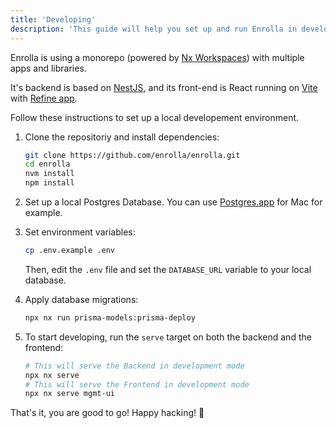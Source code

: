 ```yaml
---
title: 'Developing'
description: 'This guide will help you set up and run Enrolla in development mode.'
---
```


Enrolla is using a monorepo (powered by [Nx Workspaces](https://nx.dev/)) with multiple apps and libraries.

It's backend is based on [NestJS](https://nestjs.com/), and its front-end is React running on [Vite](https://vitejs.dev/) with [Refine app](https://refine.dev/).

Follow these instructions to set up a local developement environment.

1. Clone the repositoriy and install dependencies:

   ```bash
   git clone https://github.com/enrolla/enrolla.git
   cd enrolla
   nvm install
   npm install
   ```

2. Set up a local Postgres Database. You can use [Postgres.app](https://postgresapp.com/) for Mac for example.

3. Set environment variables:

   ```bash
   cp .env.example .env
   ```

   Then, edit the `.env` file and set the `DATABASE_URL` variable to your local database.

4. Apply database migrations:

   ```bash
   npx nx run prisma-models:prisma-deploy
   ```

5. To start developing, run the `serve` target on both the backend and the frontend:

   ```bash
   # This will serve the Backend in development mode
   npx nx serve
   # This will serve the Frontend in development mode
   npx nx serve mgmt-ui
   ```

That's it, you are good to go! Happy hacking! 👾
